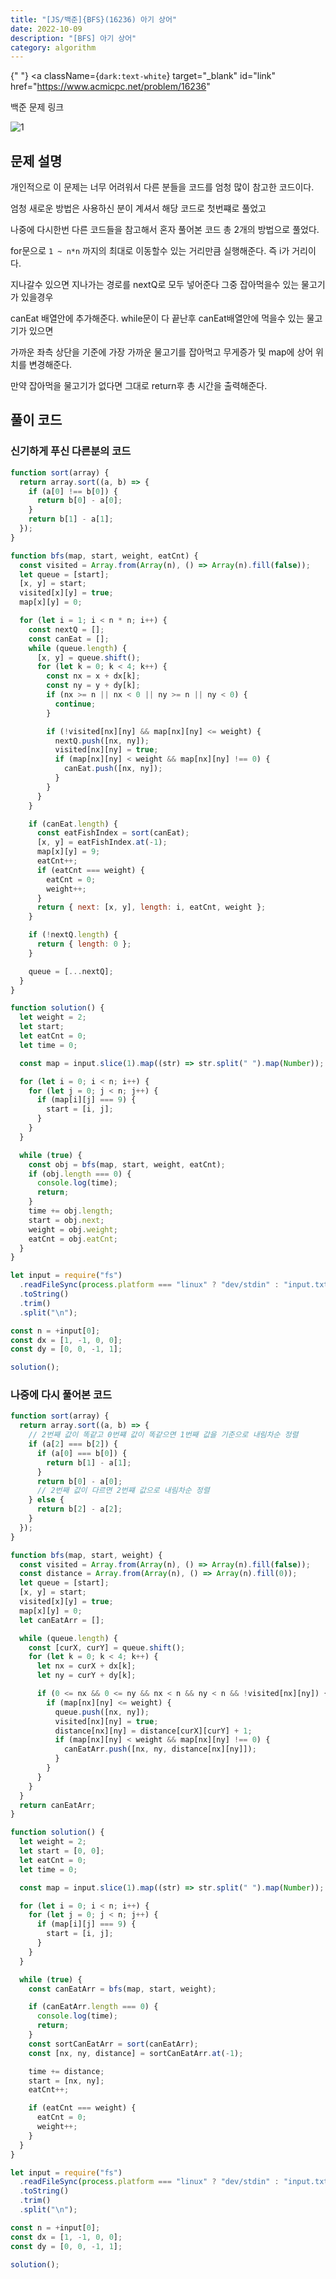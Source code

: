 ---
title: "[JS/백준]{BFS}(16236) 아기 상어"
date: 2022-10-09
description: "[BFS] 아기 상어"
category: algorithm
---

{" "}
<a
  className={`dark:text-white`}
  target="_blank"
  id="link"
  href="https://www.acmicpc.net/problem/16236"
>
  백준 문제 링크
</a>

![1](https://user-images.githubusercontent.com/75124028/194747858-e5c416c8-fca1-4f80-8b1e-68171e9ed6c6.PNG)

<h2 className={`dark:text-white`}>문제 설명</h2>

개인적으로 이 문제는 너무 어려워서 다른 분들을 코드를 엄청 많이 참고한 코드이다.

엄청 새로운 방법은 사용하신 분이 계셔서 해당 코드로 첫번쨰로 풀었고

나중에 다시한번 다른 코드들을 참고해서 혼자 풀어본 코드 총 2개의 방법으로 풀었다.

for문으로 `1 ~ n*n` 까지의 최대로 이동할수 있는 거리만큼 실행해준다. 즉 i가 거리이다.

지나갈수 있으면 지나가는 경로를 nextQ로 모두 넣어준다 그중 잡아먹을수 있는 물고기가 있을경우

canEat 배열안에 추가해준다. while문이 다 끝난후 canEat배열안에 먹을수 있는 물고기가 있으면

가까운 좌측 상단을 기준에 가장 가까운 물고기를 잡아먹고 무게증가 및 map에 상어 위치를 변경해준다.

만약 잡아먹을 물고기가 없다면 그대로 return후 총 시간을 출력해준다.

<h2 className={`dark:text-white`}>풀이 코드</h2>

<h3 className={`dark:text-white`}>신기하게 푸신 다른분의 코드</h3>

```js showLineNumbers
function sort(array) {
  return array.sort((a, b) => {
    if (a[0] !== b[0]) {
      return b[0] - a[0];
    }
    return b[1] - a[1];
  });
}

function bfs(map, start, weight, eatCnt) {
  const visited = Array.from(Array(n), () => Array(n).fill(false));
  let queue = [start];
  [x, y] = start;
  visited[x][y] = true;
  map[x][y] = 0;

  for (let i = 1; i < n * n; i++) {
    const nextQ = [];
    const canEat = [];
    while (queue.length) {
      [x, y] = queue.shift();
      for (let k = 0; k < 4; k++) {
        const nx = x + dx[k];
        const ny = y + dy[k];
        if (nx >= n || nx < 0 || ny >= n || ny < 0) {
          continue;
        }

        if (!visited[nx][ny] && map[nx][ny] <= weight) {
          nextQ.push([nx, ny]);
          visited[nx][ny] = true;
          if (map[nx][ny] < weight && map[nx][ny] !== 0) {
            canEat.push([nx, ny]);
          }
        }
      }
    }

    if (canEat.length) {
      const eatFishIndex = sort(canEat);
      [x, y] = eatFishIndex.at(-1);
      map[x][y] = 9;
      eatCnt++;
      if (eatCnt === weight) {
        eatCnt = 0;
        weight++;
      }
      return { next: [x, y], length: i, eatCnt, weight };
    }

    if (!nextQ.length) {
      return { length: 0 };
    }

    queue = [...nextQ];
  }
}

function solution() {
  let weight = 2;
  let start;
  let eatCnt = 0;
  let time = 0;

  const map = input.slice(1).map((str) => str.split(" ").map(Number));

  for (let i = 0; i < n; i++) {
    for (let j = 0; j < n; j++) {
      if (map[i][j] === 9) {
        start = [i, j];
      }
    }
  }

  while (true) {
    const obj = bfs(map, start, weight, eatCnt);
    if (obj.length === 0) {
      console.log(time);
      return;
    }
    time += obj.length;
    start = obj.next;
    weight = obj.weight;
    eatCnt = obj.eatCnt;
  }
}

let input = require("fs")
  .readFileSync(process.platform === "linux" ? "dev/stdin" : "input.txt")
  .toString()
  .trim()
  .split("\n");

const n = +input[0];
const dx = [1, -1, 0, 0];
const dy = [0, 0, -1, 1];

solution();
```

<h3 className={`dark:text-white`}>나중에 다시 풀어본 코드</h3>

```js
function sort(array) {
  return array.sort((a, b) => {
    // 2번째 값이 똑같고 0번쨰 값이 똑같으면 1번째 값을 기준으로 내림차순 정렬
    if (a[2] === b[2]) {
      if (a[0] === b[0]) {
        return b[1] - a[1];
      }
      return b[0] - a[0];
      // 2번째 값이 다르면 2번쨰 값으로 내림차순 정렬
    } else {
      return b[2] - a[2];
    }
  });
}

function bfs(map, start, weight) {
  const visited = Array.from(Array(n), () => Array(n).fill(false));
  const distance = Array.from(Array(n), () => Array(n).fill(0));
  let queue = [start];
  [x, y] = start;
  visited[x][y] = true;
  map[x][y] = 0;
  let canEatArr = [];

  while (queue.length) {
    const [curX, curY] = queue.shift();
    for (let k = 0; k < 4; k++) {
      let nx = curX + dx[k];
      let ny = curY + dy[k];

      if (0 <= nx && 0 <= ny && nx < n && ny < n && !visited[nx][ny]) {
        if (map[nx][ny] <= weight) {
          queue.push([nx, ny]);
          visited[nx][ny] = true;
          distance[nx][ny] = distance[curX][curY] + 1;
          if (map[nx][ny] < weight && map[nx][ny] !== 0) {
            canEatArr.push([nx, ny, distance[nx][ny]]);
          }
        }
      }
    }
  }
  return canEatArr;
}

function solution() {
  let weight = 2;
  let start = [0, 0];
  let eatCnt = 0;
  let time = 0;

  const map = input.slice(1).map((str) => str.split(" ").map(Number));

  for (let i = 0; i < n; i++) {
    for (let j = 0; j < n; j++) {
      if (map[i][j] === 9) {
        start = [i, j];
      }
    }
  }

  while (true) {
    const canEatArr = bfs(map, start, weight);

    if (canEatArr.length === 0) {
      console.log(time);
      return;
    }
    const sortCanEatArr = sort(canEatArr);
    const [nx, ny, distance] = sortCanEatArr.at(-1);

    time += distance;
    start = [nx, ny];
    eatCnt++;

    if (eatCnt === weight) {
      eatCnt = 0;
      weight++;
    }
  }
}

let input = require("fs")
  .readFileSync(process.platform === "linux" ? "dev/stdin" : "input.txt")
  .toString()
  .trim()
  .split("\n");

const n = +input[0];
const dx = [1, -1, 0, 0];
const dy = [0, 0, -1, 1];

solution();
```
